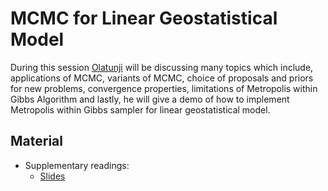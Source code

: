 # MCMC for Linear Geostatistical Model

During this session [Olatunji](http://chicas.lancaster-university.uk/people/johnsono.html) will be discussing many topics which include, applications of MCMC, variants of MCMC, choice of proposals and priors for new problems, convergence properties, limitations of Metropolis within Gibbs Algorithm and lastly, he will give a demo of how to implement Metropolis within Gibbs sampler for linear geostatistical model. 

## Material

* Supplementary readings:
  * [Slides](https://github.com/chicas-spatstat-reading-group/events/blob/master/03-P-values/Material/p-values.pdf)
